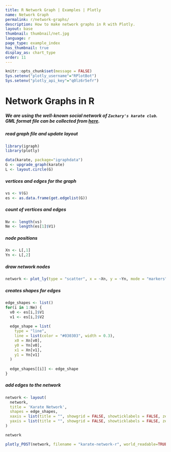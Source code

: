 ```yaml
---
title: R Network Graph | Examples | Plotly
name: Network Graph
permalink: r/network-graphs/
description: How to make network graphs in R with Plotly.
layout: base
thumbnail: thumbnail/net.jpg
language: r
page_type: example_index
has_thumbnail: true
display_as: chart_type
order: 11
---
```


```r
knitr::opts_chunk$set(message = FALSE)
Sys.setenv("plotly_username"="RPlotBot")
Sys.setenv("plotly_api_key"="q0lz6r5efr")
```

# Network Graphs in R

##### We are using the well-known social network of `Zachary's karate club`. GML format file can be collected from [here](https://gist.github.com/pravj/9168fe52823c1702a07b).

##### read graph file and update layout

```r
library(igraph)
library(plotly)

data(karate, package="igraphdata")
G <- upgrade_graph(karate)
L <- layout.circle(G)
```

##### vertices and edges for the graph
```r
vs <- V(G)
es <- as.data.frame(get.edgelist(G))
```

##### count of vertices and edges
```r
Nv <- length(vs)
Ne <- length(es[1]$V1)
```

##### node positions
```r
Xn <- L[,1]
Yn <- L[,2]
```

##### draw network nodes
```r
network <- plot_ly(type = "scatter", x = ~Xn, y = ~Yn, mode = "markers", text = vs$label, hoverinfo = "text")
```

##### creates shapes for edges
```r
edge_shapes <- list()
for(i in 1:Ne) {
  v0 <- es[i,]$V1
  v1 <- es[i,]$V2
  
  edge_shape = list(
    type = "line",
    line = list(color = "#030303", width = 0.3),
    x0 = Xn[v0],
    y0 = Yn[v0],
    x1 = Xn[v1],
    y1 = Yn[v1]
  )
  
  edge_shapes[[i]] <- edge_shape
}
```

##### add edges to the network
```r
network <- layout(
  network,
  title = 'Karate Network',
  shapes = edge_shapes,
  xaxis = list(title = "", showgrid = FALSE, showticklabels = FALSE, zeroline = FALSE),
  yaxis = list(title = "", showgrid = FALSE, showticklabels = FALSE, zeroline = FALSE)
)

network

```

```r
plotly_POST(network, filename = "karate-network-r", world_readable=TRUE)
```
